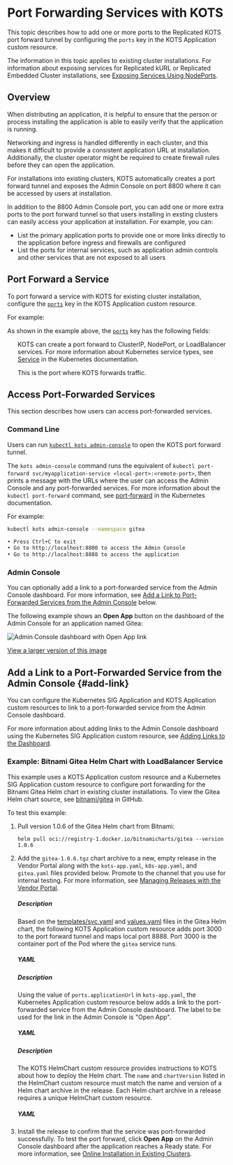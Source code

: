 
# Port Forwarding Services with KOTS

This topic describes how to add one or more ports to the Replicated KOTS port forward tunnel by configuring the `ports` key in the KOTS Application custom resource.

The information in this topic applies to existing cluster installations. For information about exposing services for Replicated kURL or Replicated Embedded Cluster installations, see [Exposing Services Using NodePorts](kurl-nodeport-services).

## Overview

When distributing an application, it is helpful to ensure that the person or process installing the application is able to easily verify that the application is running.

Networking and ingress is handled differently in each cluster, and this makes it difficult to provide a consistent application URL at installation. Additionally, the cluster operator might be required to create firewall rules before they can open the application.

For installations into existing clusters, KOTS automatically creates a port forward tunnel and exposes the Admin Console on port 8800 where it can be accessed by users at installation.

In addition to the 8800 Admin Console port, you can add one or more extra ports to the port forward tunnel so that users installing in exsting clusters can easily access your application at installation. For example, you can:
* List the primary application ports to provide one or more links directly to the application before ingress and firewalls are configured 
* List the ports for internal services, such as application admin controls and other services that are not exposed to all users

## Port Forward a Service

To port forward a service with KOTS for existing cluster installation, configure the [`ports`](/reference/custom-resource-application#ports) key in the KOTS Application custom resource.

For example: 

<GiteaKotsApp/>

As shown in the example above, the [`ports`](/reference/custom-resource-application#ports) key has the following fields:

<ul>

<p><PortsServiceName/></p>

KOTS can create a port forward to ClusterIP, NodePort, or LoadBalancer services. For more information about Kubernetes service types, see [Service](https://kubernetes.io/docs/concepts/services-networking/service/) in the Kubernetes documentation.

<PortsServicePort/>

This is the port where KOTS forwards traffic.

<ServicePortNote/>

<PortsLocalPort/>

<PortsApplicationURL/>

</ul>

## Access Port-Forwarded Services

This section describes how users can access port-forwarded services.

### Command Line

Users can run [`kubectl kots admin-console`](/reference/kots-cli-admin-console-index) to open the KOTS port forward tunnel.

The `kots admin-console` command runs the equivalent of `kubectl port-forward svc/myapplication-service <local-port>:<remote-port>`, then prints a message with the URLs where the user can access the Admin Console and any port-forwarded services. For more information about the `kubectl port-forward` command, see [port-forward](https://kubernetes.io/docs/reference/generated/kubectl/kubectl-commands#port-forward) in the Kubernetes documentation.

For example:

```bash
kubectl kots admin-console --namespace gitea
```
```bash
• Press Ctrl+C to exit
• Go to http://localhost:8800 to access the Admin Console
• Go to http://localhost:8888 to access the application
```

### Admin Console

You can optionally add a link to a port-forwarded service from the Admin Console dashboard. For more information, see [Add a Link to Port-Forwarded Services from the Admin Console](#add-link) below.

The following example shows an **Open App** button on the dashboard of the Admin Console for an application named Gitea:

![Admin Console dashboard with Open App link](/images/gitea-open-app.png)

[View a larger version of this image](/images/gitea-open-app.png)

## Add a Link to a Port-Forwarded Service from the Admin Console {#add-link}

You can configure the Kubernetes SIG Application and KOTS Application custom resources to link to a port-forwarded service from the Admin Console dashboard.

For more information about adding links to the Admin Console dashboard using the Kubernetes SIG Application custom resource, see [Adding Links to the Dashboard](/vendor/admin-console-adding-buttons-links).

<LinkToService/>

### Example: Bitnami Gitea Helm Chart with LoadBalancer Service

This example uses a KOTS Application custom resource and a Kubernetes SIG Application custom resource to configure port forwarding for the Bitnami Gitea Helm chart in existing cluster installations. To view the Gitea Helm chart source, see [bitnami/gitea](https://github.com/bitnami/charts/blob/main/bitnami/gitea) in GitHub.

To test this example:

1. Pull version 1.0.6 of the Gitea Helm chart from Bitnami:

    ```
    helm pull oci://registry-1.docker.io/bitnamicharts/gitea --version 1.0.6
    ```

1. Add the `gitea-1.0.6.tgz` chart archive to a new, empty release in the Vendor Portal along with the `kots-app.yaml`, `k8s-app.yaml`, and `gitea.yaml` files provided below. Promote to the channel that you use for internal testing. For more information, see [Managing Releases with the Vendor Portal](releases-creating-releases).

    <Tabs>
    <TabItem value="kots-app" label="kots-app.yaml" default>
    <h5>Description</h5>
    <p>Based on the <a href="https://github.com/bitnami/charts/blob/main/bitnami/gitea/templates/svc.yaml">templates/svc.yaml</a> and <a href="https://github.com/bitnami/charts/blob/main/bitnami/gitea/values.yaml">values.yaml</a> files in the Gitea Helm chart, the following KOTS Application custom resource adds port 3000 to the port forward tunnel and maps local port 8888. Port 3000 is the container port of the Pod where the <code>gitea</code> service runs.</p>
    <h5>YAML</h5>
    <GiteaKotsApp/>
    </TabItem>
    <TabItem value="k8s-app" label="k8s-app.yaml" default>
    <h5>Description</h5>
    <p>Using the value of <code>ports.applicationUrl</code> in <code>kots-app.yaml</code>, the Kubernetes Application custom resource below adds a link to the port-forwarded service from the Admin Console dashboard. The label to be used for the link in the Admin Console is "Open App".</p>
    <h5>YAML</h5>
    <GiteaK8sApp/>
    </TabItem>
    <TabItem value="helmchart" label="gitea.yaml" default>
    <h5>Description</h5>
    <p>The KOTS HelmChart custom resource provides instructions to KOTS about how to deploy the Helm chart. The <code>name</code> and <code>chartVersion</code> listed in the HelmChart custom resource must match the name and version of a Helm chart archive in the release. Each Helm chart archive in a release requires a unique HelmChart custom resource.</p>
    <h5>YAML</h5>
    <GiteaHelmChart/>
    </TabItem>
    </Tabs>

1. Install the release to confirm that the service was port-forwarded successfully. To test the port forward, click **Open App** on the Admin Console dashboard after the application reaches a Ready state. For more information, see [Online Installation in Existing Clusters](/enterprise/installing-existing-cluster).
